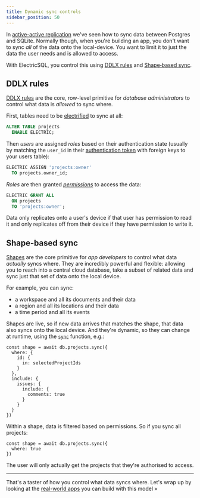```yaml
---
title: Dynamic sync controls
sidebar_position: 50
---
```


In [active-active replication](./active-active.mdx) we've seen how to sync data between Postgres and SQLite. Normally though, when you're building an app, you don't want to sync *all* of the data onto the local-device. You want to limit it to just the data the user needs and is allowed to access.

With ElectricSQL, you control this using [DDLX&nbsp;rules](../usage/data-modelling/permissions.mdx) and [Shape&#8209;based&nbsp;sync](../usage/data-access/shapes.mdx).

## DDLX rules

[DDLX&nbsp;rules](../usage/data-modelling/permissions.mdx) are the core, row-level primitive for *database administrators* to control what data is *allowed* to sync where.

First, tables need to be [electrified](../usage/data-modelling/electrification.mdx) to sync at all:

```sql
ALTER TABLE projects
  ENABLE ELECTRIC;
```

Then *users* are assigned *roles* based on their authentication state (usually by matching the `user_id` in their [authentication token](../usage/auth/index.mdx) with foreign keys to your users table):

```sql
ELECTRIC ASSIGN 'projects:owner'
  TO projects.owner_id;
```

*Roles* are then granted [*permissions*](../usage/data-modelling/permissions.mdx) to access the data:

```sql
ELECTRIC GRANT ALL
  ON projects
  TO 'projects:owner';
```

Data only replicates onto a user's device if that user has permission to read it and only replicates off from their device if they have permission to write it.

## Shape-based sync

[Shapes](../usage/data-access/shapes.mdx) are the core primitive for *app developers* to control what data *actually* syncs where. They are incredibly powerful and flexible: allowing you to reach into a central cloud database, take a subset of related data and sync just that set of data onto the local device.

For example, you can sync:

- a workspace and all its documents and their data
- a region and all its locations and their data
- a time period and all its events

Shapes are live, so if new data arrives that matches the shape, that data also syncs onto the local device. And they're dynamic, so they can change at runtime, using the [`sync`](../api/clients/typescript.mdx#sync) function, e.g.:

<!--

Below, we have a simplified example of a project management app. There are projects that can be synced and the projects contain issues. The home screen shows the 10 latest issues across projects and the projects that are available to sync.

<CodeBlock live={true} noInline={true} language="jsx">{
  ' ' // as described
}</CodeBlock>

Because the data is synced onto the local app, the local app is fully functional offline. You can still navigate and engage with it without connectivity.

The shape of the data that is synced changes at runtime and is defined by a simple [`sync`](../api/clients/typescript.mdx#sync) call:

-->

```tsx
const shape = await db.projects.sync({
  where: {
    id: {
      in: selectedProjectIds
    }
  },
  include: {
    issues: {
      include: {
        comments: true
      }
    }
  }
})
```

Within a shape, data is filtered based on permissions. So if you sync all projects:

```tsx
const shape = await db.projects.sync({
  where: true
})
```

The user will only actually get the projects that they're authorised to access.

<hr className="doc-divider" />

That's a taster of how you control what data syncs where. Let's wrap up by looking at the [real-world apps](./real-world.mdx) you can build with this model &raquo;
